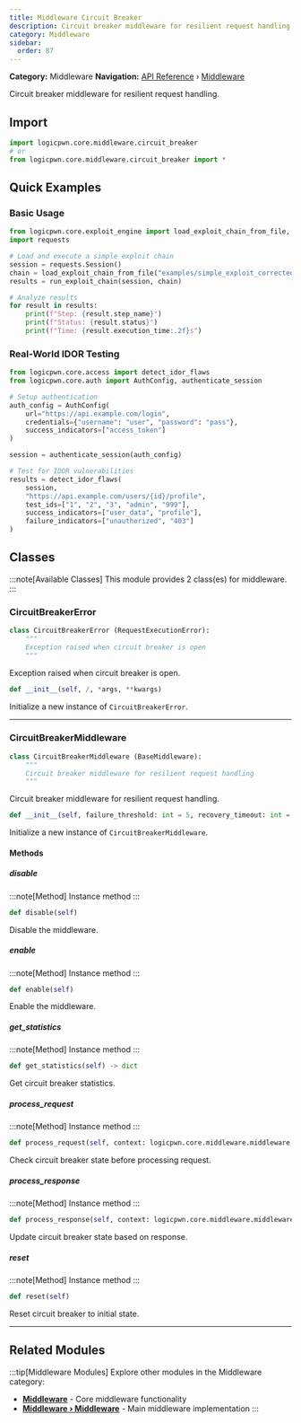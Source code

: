 ```yaml
---
title: Middleware Circuit Breaker
description: Circuit breaker middleware for resilient request handling
category: Middleware
sidebar:
  order: 87
---
```



**Category:** Middleware
**Navigation:** [API Reference](../) › [Middleware](../middleware)

Circuit breaker middleware for resilient request handling.

## Import

```python
import logicpwn.core.middleware.circuit_breaker
# or
from logicpwn.core.middleware.circuit_breaker import *
```


## Quick Examples

### Basic Usage

```python
from logicpwn.core.exploit_engine import load_exploit_chain_from_file, run_exploit_chain
import requests

# Load and execute a simple exploit chain
session = requests.Session()
chain = load_exploit_chain_from_file("examples/simple_exploit_corrected.yaml")
results = run_exploit_chain(session, chain)

# Analyze results
for result in results:
    print(f"Step: {result.step_name}")
    print(f"Status: {result.status}")
    print(f"Time: {result.execution_time:.2f}s")
```

### Real-World IDOR Testing

```python
from logicpwn.core.access import detect_idor_flaws
from logicpwn.core.auth import AuthConfig, authenticate_session

# Setup authentication
auth_config = AuthConfig(
    url="https://api.example.com/login",
    credentials={"username": "user", "password": "pass"},
    success_indicators=["access_token"]
)

session = authenticate_session(auth_config)

# Test for IDOR vulnerabilities
results = detect_idor_flaws(
    session,
    "https://api.example.com/users/{id}/profile",
    test_ids=["1", "2", "3", "admin", "999"],
    success_indicators=["user_data", "profile"],
    failure_indicators=["unauthorized", "403"]
)
```


## Classes

:::note[Available Classes]
This module provides 2 class(es) for middleware.
:::

### CircuitBreakerError

<Tabs>
<TabItem label="Overview">

```python
class CircuitBreakerError (RequestExecutionError):
    """
    Exception raised when circuit breaker is open
    """
```

Exception raised when circuit breaker is open.

</TabItem>
<TabItem label="Constructor">

```python
def __init__(self, /, *args, **kwargs)
```

Initialize a new instance of `CircuitBreakerError`.

</TabItem>
</Tabs>


---

### CircuitBreakerMiddleware

<Tabs>
<TabItem label="Overview">

```python
class CircuitBreakerMiddleware (BaseMiddleware):
    """
    Circuit breaker middleware for resilient request handling
    """
```

Circuit breaker middleware for resilient request handling.

</TabItem>
<TabItem label="Constructor">

```python
def __init__(self, failure_threshold: int = 5, recovery_timeout: int = 60, error_threshold: float = 0.5)
```

Initialize a new instance of `CircuitBreakerMiddleware`.

</TabItem>
</Tabs>

#### Methods

##### disable

:::note[Method]
Instance method
:::

```python
def disable(self)
```

Disable the middleware.

##### enable

:::note[Method]
Instance method
:::

```python
def enable(self)
```

Enable the middleware.

##### get_statistics

:::note[Method]
Instance method
:::

```python
def get_statistics(self) -> dict
```

Get circuit breaker statistics.

##### process_request

:::note[Method]
Instance method
:::

```python
def process_request(self, context: logicpwn.core.middleware.middleware.MiddlewareContext) -> logicpwn.core.middleware.middleware.MiddlewareContext
```

Check circuit breaker state before processing request.

##### process_response

:::note[Method]
Instance method
:::

```python
def process_response(self, context: logicpwn.core.middleware.middleware.MiddlewareContext, response: Any) -> Any
```

Update circuit breaker state based on response.

##### reset

:::note[Method]
Instance method
:::

```python
def reset(self)
```

Reset circuit breaker to initial state.


---


## Related Modules

:::tip[Middleware Modules]
Explore other modules in the Middleware category:

- **[Middleware](../middleware)** - Core middleware functionality
- **[Middleware › Middleware](../middleware/middleware)** - Main middleware implementation
:::
